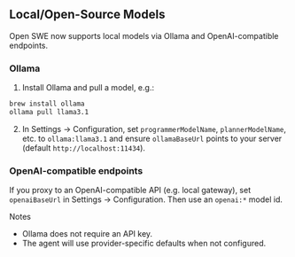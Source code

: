 ## Local/Open-Source Models

Open SWE now supports local models via Ollama and OpenAI-compatible endpoints.

### Ollama

1. Install Ollama and pull a model, e.g.:

```bash
brew install ollama
ollama pull llama3.1
```

2. In Settings → Configuration, set `programmerModelName`, `plannerModelName`, etc. to `ollama:llama3.1` and ensure `ollamaBaseUrl` points to your server (default `http://localhost:11434`).

### OpenAI-compatible endpoints

If you proxy to an OpenAI-compatible API (e.g. local gateway), set `openaiBaseUrl` in Settings → Configuration. Then use an `openai:*` model id.

Notes
- Ollama does not require an API key.
- The agent will use provider-specific defaults when not configured.

